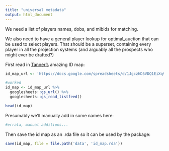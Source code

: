 ```yaml
---
title: "universal metadata"
output: html_document
---
```


We need a list of players names, dobs, and mlbids for matching.

We also need to have a general player lookup for optimal_auction that can be used to select players.  That should be a superset, containing every player in all the projection systems (and arguably all the prospects who might ever be drafted?)

First read in [Tanner's](http://www.smartfantasybaseball.com/tools/) amazing ID map:

```r

id_map_url <- 'https://docs.google.com/spreadsheets/d/1JgczhD5VDQ1EiXqVG-blttZcVwbZd5_Ne_mefUGwJnk'

#worked
id_map <- id_map_url %>%
  googlesheets::gs_url() %>%
  googlesheets::gs_read_listfeed()

head(id_map)

```

Presumably we'll manually add in some names here:

```r

#errata, manual additions...

```

Then save the id map as an .rda file so it can be used by the package:

```r

save(id_map, file = file.path('data', 'id_map.rda'))

```
